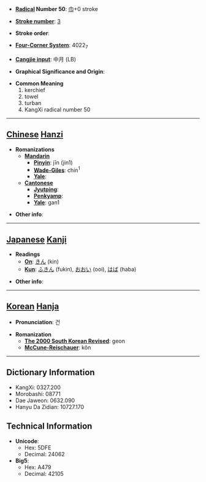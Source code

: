* '''[[Wiktionary:Chinese radical index| Radical]] Number 50''': [[Wiktionary:Chinese radical index 巾|巾]]+0 stroke

* '''[[Wiktionary:Chinese total strokes index|Stroke number]]''': [[Wiktionary:Chinese total strokes index 3|3]]

* '''Stroke order''': 

* '''[[Wiktionary:Chinese four corner index|Four-Corner System]]''': 4022<sub>7</sub>

* '''[[Wiktionary:Chinese Cangjie index|Cangjie input]]''': 中月 (LB)

* '''Graphical Significance and Origin''': 

* '''Common Meaning'''
*#kerchief
*# towel
*# turban
*# KangXi radical number 50


----

== [[Chinese]] [[Hanzi]] ==

* '''Romanizations'''
** '''[[Mandarin]]'''
*** '''[[Pinyin]]''': jīn (jin1)
*** '''[[Wade-Giles]]''': chin<sup>1</sup>
*** '''[[Yale]]''': 
** '''[[Cantonese]]'''
*** '''[[Jyutping]]''':
*** '''[[Penkyamp]]''': 
*** '''[[Yale]]''': gan1

* '''Other info''': 

----

== [[Japanese]] [[Kanji]] ==

* '''Readings'''
** '''[[On]]''': [[きん]] (kin)
** '''[[Kun]]''': [[ふきん]] (fukin), [[おおい]] (ooi), [[はば]] (haba)

* '''Other info''':  

----

== [[Korean]] [[Hanja]] ==

* '''Pronunciation''': 건

* '''Romanization'''
** '''[[The 2000 South Korean Revised Romanization|The 2000 South Korean Revised]]''': geon
** '''[[McCune-Reischauer]]''': kŏn

----

== Dictionary Information ==

* KangXi: 0327.200
* Morobashi: 08771
* Dae Jaweon: 0632.090
* Hanyu Da Zidian: 10727.170

== Technical Information ==

* '''Unicode''':
** Hex: 5DFE
** Decimal: 24062
* '''Big5''':
** Hex: A479
** Decimal: 42105